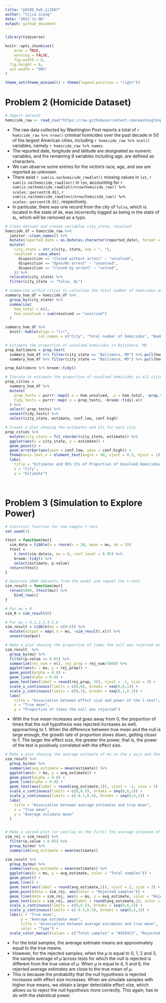 ```yaml
---
title: "p8105_hw5_yj2687"
author: "Yijia Jiang"
date: "2022-11-06"
output: github_document
---
```


```r
library(tidyverse)

knitr::opts_chunk$set(
	echo = TRUE,
	warning = FALSE,
	fig.width = 8, 
  fig.height = 6,
  out.width = "90%"
)

theme_set(theme_minimal() + theme(legend.position = "right"))
```



# Problem 2 (Homicide Dataset)
```r
# Import dataset
homicide_raw <- read_csv("https://raw.githubusercontent.com/washingtonpost/data-homicides/master/homicide-data.csv")
```

* The raw data collected by Washington Post reports a total of `r homicide_raw %>% nrow()` criminal homicides over the past decade in 50 of the largest American cities, including `r homicide_raw %>% ncol()` variables, namely `r homicide_raw %>% names`.
* The reported date, longitude and latitude are designated as numeric variables, and the remaining 9 variables including age, are defined as characters. 
* We can observe some entries for the victim's race, age, and sex are reported as unknown.
* There exist `r sum(is.na(homicide_raw$lat))` missing values in `lat`, `r sum(is.na(homicide_raw$lon))` in `lon`, accounting for `r sum(is.na(homicide_raw$lat)/nrow(homicide_raw)) %>% scales::percent(0.01)`, `r sum(is.na(homicide_raw$lon)/nrow(homicide_raw)) %>% scales::percent(0.01)`, respectively. 
* In particular, there was one record from the city of `Tulsa`, which is located in the state of `OK`, was incorrectly logged as being in the state of `AL`, which will be removed as a typo.


```r
# Clean dataset and create variables city_state, resolved
homicide_df = homicide_raw %>% 
  janitor::clean_names() %>%
  mutate(reported_date = as.Date(as.character(reported_date), format = "%Y%m%d")) %>% 
  mutate(
    city_state = str_c(city, state, sep = ", "),
    resolved = case_when(
      disposition == "Closed without arrest" ~ "unsolved",
      disposition == "Open/No arrest" ~ "unsolved",
      disposition == "Closed by arrest" ~ "solved",
    )) %>% 
  relocate(city_state) %>%
  filter(city_state != "Tulsa, AL")
```


```r
# Summarize within cities to calculate the total number of homicides and unsolved homicides
summary_hom_df = homicide_df %>% 
  group_by(city_state) %>% 
  summarize(
    hom_total = n(),
    hom_unsolved = sum(resolved == "unsolved")
  )

summary_hom_df %>% 
  knitr::kable(align = "lrr", 
               col.names = c("City", "Total number of homicides", "Number of unsovled homicides"))
```


```r
# Estimate the proportion of unsolved homicides in Baltimore, MD
prop_baltimore = prop.test(
  summary_hom_df %>% filter(city_state == "Baltimore, MD") %>% pull(hom_unsolved), 
  summary_hom_df %>% filter(city_state == "Baltimore, MD") %>% pull(hom_total)) 

prop_baltimore %>% broom::tidy()
```


```r
# Iterate to estimate the proportion of unsolved homicides in all cities
prop_cities = 
  summary_hom_df %>% 
  mutate(
    prop_tests = purrr::map2(.x = hom_unsolved, .y = hom_total, ~prop.test(x = .x, n = .y)),
    tidy_tests = purrr::map(.x = prop_tests, ~broom::tidy(.x))
  ) %>% 
  select(-prop_tests) %>% 
  unnest(tidy_tests) %>% 
  select(city_state, estimate, conf.low, conf.high)
```



```r
# Create a plot showing the estimates and CIs for each city
prop_cities %>% 
  mutate(city_state = fct_reorder(city_state, estimate)) %>% 
  ggplot(aes(x = city_state, y = estimate)) +
  geom_point() + 
  geom_errorbar(aes(ymin = conf.low, ymax = conf.high)) + 
  theme(axis.text.x = element_text(angle = 90, vjust = 0.5, hjust = 1)) +
  labs(
    title = "Estimates and 95% CIs of Proportion of Unsolved Homicides in All Cities",
    x = "City",
    y = "Estimate")
```



&nbsp;



# Problem 3 (Simulation to Explore Power)
```r
# Construct function for one-sample t-test
set.seed(1)

ttest = function(mu){
  sim_data = tibble(x = rnorm(n = 30, mean = mu, sd = 5)) 
  ttest =
    t.test(sim_data$x, mu = 0, conf.level = 0.95) %>% 
    broom::tidy() %>% 
    select(estimate, p.value)
  return(ttest)
} 

# Generate 5000 datasets from the model and repeat the t-test
sim_result = function(mu){
  rerun(5000, ttest(mu)) %>% 
    bind_rows()
}

# For mu = 0
sim_0 = sim_result(0)

# For mu = 0,1,2,3,4,5,6
sim_result = tibble(mu = c(0:6)) %>%
  mutate(output = map(.x = mu, ~sim_result(.x))) %>%
  unnest(output)
```



```r
# Make a plot showing the proportion of times the null was rejected on the y axis and the true value of mu on the x axis
sim_result  %>% 
  group_by(mu) %>%
  filter(p.value <= 0.05) %>% 
  summarize(rej_num = n(), rej_prop = rej_num/5000) %>% 
  ggplot(aes(x = mu, y = rej_prop)) + 
  geom_point(alpha = 0.8) +
  geom_line(alpha = 0.8) +
  geom_text(aes(label = round(rej_prop, 3)), vjust = -1, size = 3) + 
  scale_x_continuous(limits = c(0,6), breaks = seq(0,6,1)) +
  scale_y_continuous(limits = c(0,1), breaks = seq(0,1,0.2)) +
  labs(
    title = "Association between effect size and power of the t-test",
    x = "True mean",
    y = "Proportion of times the null was rejected")
```

* With the true mean increases and goes away from 0, the proportion of times that the null hypothesis was rejected increases as well, approaching to 1. When the difference between true mean and the null is large enough, the growth rate of proportion slows down, getting closer to 1. The larger the effect size, the greater the power, that is, the power of the test is positively correlated with the effect size. 



```r
# Make a plot showing the average estimate of mu on the y axis and the true value of mu on the x axis
sim_result %>% 
  group_by(mu) %>% 
  summarise(avg_estimate = mean(estimate)) %>% 
  ggplot(aes(x = mu, y = avg_estimate)) +
  geom_point(alpha = 0.8) +
  geom_line(alpha = 0.8) +
  geom_text(aes(label = round(avg_estimate,2)), vjust = -1, size = 3) + 
  scale_x_continuous(limits = c(0,6.5), breaks = seq(0,6,1)) +
  scale_y_continuous(limits = c(-0.1,6.5), breaks = seq(0,6,1)) +
  labs(
    title = "Association between average estimates and true mean",
    x = "True mean",
    y = "Average estimate mean"
  ) 


# Make a second plot (or overlay on the first) the average estimate of mu only in samples for which the null was rejected on the y axis and the true value of mu on the x axis
sim_rej = sim_result %>% 
  filter(p.value < 0.05) %>% 
  group_by(mu) %>% 
  summarise(avg_estimate = mean(estimate)) 

sim_result %>% 
  group_by(mu) %>% 
  summarise(avg_estimate = mean(estimate)) %>% 
  ggplot(aes(x = mu, y = avg_estimate, color = "Total samples")) +
  geom_point() +
  geom_line() + 
  geom_text(aes(label = round(avg_estimate,2)), vjust = 2, size = 3) + 
  geom_point(data = sim_rej, aes(color = "Rejected samples")) +
  geom_line(data = sim_rej, aes(x = mu, y = avg_estimate, color = "Rejected samples")) + 
  geom_text(data = sim_rej, aes(label = round(avg_estimate,2), color = "Rejected samples"), vjust = -1, size = 3) + 
  scale_x_continuous(limits = c(0,6.5), breaks = seq(0,6,1)) +
  scale_y_continuous(limits = c(-0.5,6.5), breaks = seq(0,6,1)) +
  labs(x = "True mean",
       y = "Average estimate mean",
       title = "Association between average estimates and true mean",
       color = "Type") +
  scale_color_manual(values = c("Total samples" = "#4393C3", "Rejected samples" = "#D6604D"))
```


* For the total samples, the average estimate means are approximately equal to the true means.
* However, for the rejected samples, when the $\mu$ is equal to 0, 1, 2 and 3, the sample average of $\hat{\mu}$ across tests for which the null is rejected is different from the true value of $\mu$. When $\mu$ is equal to 4, 5 and 6, the rejected average estimates are close to the true mean of $\mu$.
* This is because the probability that the null hypothesis is rejected increases with effect size increases. When we simulate samples with higher true means, we obtain a larger detectable effect size, which allows us to reject the null hypothesis more correctly. This again, has to do with the statistical power.



